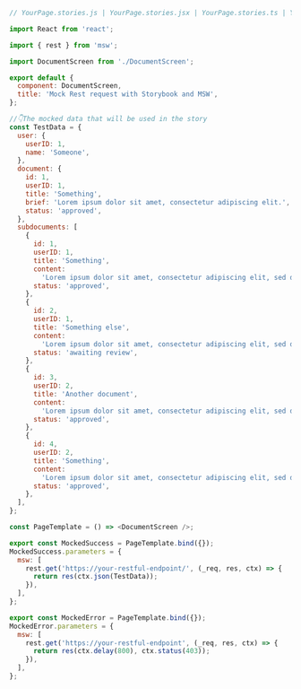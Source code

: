 ```js
// YourPage.stories.js | YourPage.stories.jsx | YourPage.stories.ts | YourPage.stories.tsx

import React from 'react';

import { rest } from 'msw';

import DocumentScreen from './DocumentScreen';

export default {
  component: DocumentScreen,
  title: 'Mock Rest request with Storybook and MSW',
};

//👇The mocked data that will be used in the story
const TestData = {
  user: {
    userID: 1,
    name: 'Someone',
  },
  document: {
    id: 1,
    userID: 1,
    title: 'Something',
    brief: 'Lorem ipsum dolor sit amet, consectetur adipiscing elit.',
    status: 'approved',
  },
  subdocuments: [
    {
      id: 1,
      userID: 1,
      title: 'Something',
      content:
        'Lorem ipsum dolor sit amet, consectetur adipiscing elit, sed do eiusmod tempor incididunt ut labore et dolore magna aliqua.',
      status: 'approved',
    },
    {
      id: 2,
      userID: 1,
      title: 'Something else',
      content:
        'Lorem ipsum dolor sit amet, consectetur adipiscing elit, sed do eiusmod tempor incididunt ut labore et dolore magna aliqua.',
      status: 'awaiting review',
    },
    {
      id: 3,
      userID: 2,
      title: 'Another document',
      content:
        'Lorem ipsum dolor sit amet, consectetur adipiscing elit, sed do eiusmod tempor incididunt ut labore et dolore magna aliqua.',
      status: 'approved',
    },
    {
      id: 4,
      userID: 2,
      title: 'Something',
      content:
        'Lorem ipsum dolor sit amet, consectetur adipiscing elit, sed do eiusmod tempor incididunt ut labore et dolore magna aliqua.',
      status: 'approved',
    },
  ],
};

const PageTemplate = () => <DocumentScreen />;

export const MockedSuccess = PageTemplate.bind({});
MockedSuccess.parameters = {
  msw: [
    rest.get('https://your-restful-endpoint/', (_req, res, ctx) => {
      return res(ctx.json(TestData));
    }),
  ],
};

export const MockedError = PageTemplate.bind({});
MockedError.parameters = {
  msw: [
    rest.get('https://your-restful-endpoint', (_req, res, ctx) => {
      return res(ctx.delay(800), ctx.status(403));
    }),
  ],
};
```
